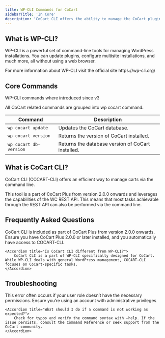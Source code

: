 ```yaml
---
title: WP-CLI Commands for CoCart
sidebarTitle: 'In Core'
description: 'CoCart CLI offers the ability to manage the CoCart plugin via the command-line, using WP CLI.'
---
```


## What is WP-CLI?

WP-CLI is a powerful set of command-line tools for managing WordPress installations. You can update plugins, configure multisite installations, and much more, all without using a web browser.

<Note>
    For more information about WP-CLI visit the official site https://wp-cli.org/
</Note>

## Core Commands

<Note>
    WP-CLI commands where introduced since v3
</Note>

All CoCart related commands are grouped into wp cocart command.

| Command                | Description                                       |
| ---------------------- | ------------------------------------------------- |
| `wp cocart update`     | Updates the CoCart database.                      |
| `wp cocart version`    | Returns the version of CoCart installed.          |
| `wp cocart db-version` | Returns the database version of CoCart installed. |

## What is CoCart CLI?

CoCart CLI (COCART-CLI) offers an efficient way to manage carts via the command line.

<Info>
    This tool is a part of CoCart Plus from version 2.0.0 onwards and leverages the capabilities of the WC REST API. This means that most tasks achievable through the REST API can also be performed via the command line.
</Info>

## Frequently Asked Questions

<AccordionGroup>
    <Accordion title="How do I install CoCart CLI?">
        CoCart CLI is included as part of CoCart Plus from version 2.0.0 onwards. Ensure you have CoCart Plus 2.0.0 or later installed, and you automatically have access to COCART-CLI.
    </Accordion>

    <Accordion title="Is CoCart CLI different from WP-CLI?">
        CoCart CLI is a part of WP-CLI specifically designed for CoCart. While WP-CLI deals with general WordPress management, COCART-CLI focuses on CoCart-specific tasks.
    </Accordion>
</AccordionGroup>

## Troubleshooting

<AccordionGroup>
    <Accordion title="Why am I getting a “permission denied” error?">
        This error often occurs if your user role doesn’t have the necessary permissions. Ensure you’re using an account with administrative privileges.
    </Accordion>

    <Accordion title="What should I do if a command is not working as expected?">
        Check for typos and verify the command syntax with –help. If the issue persists, consult the Command Reference or seek support from the CoCart community.
    </Accordion>
</AccordionGroup>
